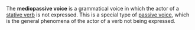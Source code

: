 The '''mediopassive voice''' is a grammatical voice in which the actor of a [[stative verb]] is not expressed. This is a special type of [[passive voice]], which is the general phenomena of the actor of a verb not being expressed.